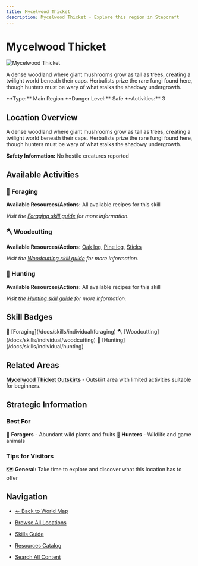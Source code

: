 ```yaml
---
title: Mycelwood Thicket
description: Mycelwood Thicket - Explore this region in Stepcraft
---
```


# Mycelwood Thicket

<div className="flex items-start gap-6 mb-8">
  <div className="flex-shrink-0">
    <img src="/assets/locations/mycelwood_thicket.png" alt="Mycelwood Thicket" className="w-32 h-32 border rounded-lg object-cover" />
  </div>
  <div className="flex-1">
    <div className="space-y-3">
      <p className="text-lg text-muted-foreground">A dense woodland where giant mushrooms grow as tall as trees, creating a twilight world beneath their caps. Herbalists prize the rare fungi found here, though hunters must be wary of what stalks the shadowy undergrowth.</p>
      <div className="flex flex-wrap gap-4 text-sm">
        <span className="px-3 py-1 bg-blue-100 dark:bg-blue-900 rounded-md">
          **Type:** Main Region
        </span>
        <span className="px-3 py-1 bg-green-100 dark:bg-green-900 rounded-md">
          **Danger Level:** Safe
        </span>
        <span className="px-3 py-1 bg-purple-100 dark:bg-purple-900 rounded-md">
          **Activities:** 3
        </span>
      </div>
    </div>
  </div>
</div>

## Location Overview

A dense woodland where giant mushrooms grow as tall as trees, creating a twilight world beneath their caps. Herbalists prize the rare fungi found here, though hunters must be wary of what stalks the shadowy undergrowth.

**Safety Information:** No hostile creatures reported



## Available Activities


### 🌿 Foraging

**Available Resources/Actions:** All available recipes for this skill

*Visit the [Foraging skill guide](/docs/skills/individual/foraging) for more information.*

### 🪓 Woodcutting

**Available Resources/Actions:** [Oak log](/docs/resources/individual/oak_log), [Pine log](/docs/resources/individual/pine_log), [Sticks](/docs/resources/individual/sticks)

*Visit the [Woodcutting skill guide](/docs/skills/individual/woodcutting) for more information.*

### 🏹 Hunting

**Available Resources/Actions:** All available recipes for this skill

*Visit the [Hunting skill guide](/docs/skills/individual/hunting) for more information.*


## Skill Badges

<div className="flex flex-wrap gap-2 my-4">
  <span className="inline-flex items-center gap-1 px-3 py-1 bg-purple-100 dark:bg-purple-900 rounded-full text-sm">
    🌿 [Foraging](/docs/skills/individual/foraging)
  </span>
  <span className="inline-flex items-center gap-1 px-3 py-1 bg-green-100 dark:bg-green-900 rounded-full text-sm">
    🪓 [Woodcutting](/docs/skills/individual/woodcutting)
  </span>
  <span className="inline-flex items-center gap-1 px-3 py-1 bg-red-100 dark:bg-red-900 rounded-full text-sm">
    🏹 [Hunting](/docs/skills/individual/hunting)
  </span>
</div>


## Related Areas

**[Mycelwood Thicket Outskirts](/docs/map/individual/mycelwood_thicket_outskirts)** - Outskirt area with limited activities suitable for beginners.


## Strategic Information

### Best For
🌿 **Foragers** - Abundant wild plants and fruits
🏹 **Hunters** - Wildlife and game animals

### Tips for Visitors
🗺️ **General:** Take time to explore and discover what this location has to offer

## Navigation

- [← Back to World Map](/docs/map)
- [Browse All Locations](/docs/map/individual)
- [Skills Guide](/docs/skills)
- [Resources Catalog](/docs/resources)

- [Search All Content](/search)
